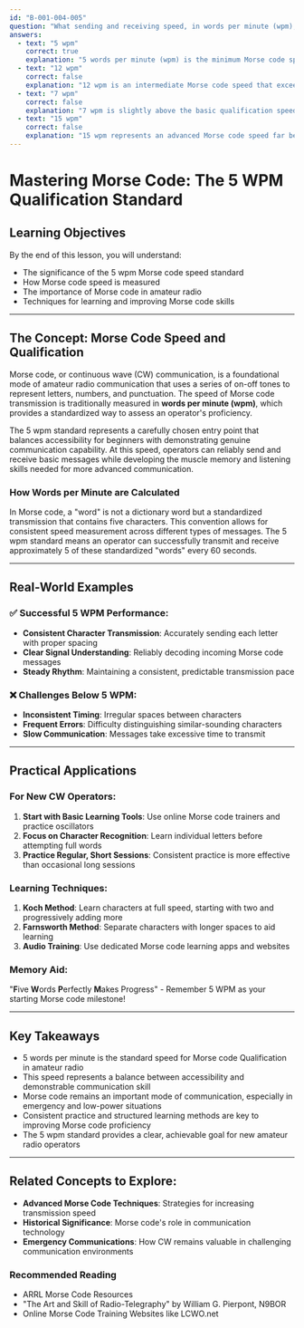 ```yaml
---
id: "B-001-004-005"
question: "What sending and receiving speed, in words per minute (wpm), must you achieve to be granted the Morse code Qualification?"
answers:
  - text: "5 wpm"
    correct: true
    explanation: "5 words per minute (wpm) is the minimum Morse code speed required by ISED to obtain the Morse code Qualification. This entry-level speed allows new amateur radio operators to demonstrate basic proficiency in Morse code (CW) communication while providing an achievable goal for beginners learning this classic mode of radio communication."
  - text: "12 wpm"
    correct: false
    explanation: "12 wpm is an intermediate Morse code speed that exceeds the basic qualification requirement. While skilled operators often communicate at this speed or higher, it is more challenging for beginners and is not the entry-level speed for the Morse code Qualification."
  - text: "7 wpm"
    correct: false
    explanation: "7 wpm is slightly above the basic qualification speed but does not meet the specific 5 wpm requirement for the Morse code Qualification. While closer to the correct speed than faster options, this is not the precise speed needed for qualification."
  - text: "15 wpm"
    correct: false
    explanation: "15 wpm represents an advanced Morse code speed far beyond the basic qualification requirement. This speed is typical of experienced CW operators and would be intimidating and unrealistic for those just learning Morse code."
---
```


# Mastering Morse Code: The 5 WPM Qualification Standard

## Learning Objectives
By the end of this lesson, you will understand:
- The significance of the 5 wpm Morse code speed standard
- How Morse code speed is measured
- The importance of Morse code in amateur radio
- Techniques for learning and improving Morse code skills

---

## The Concept: Morse Code Speed and Qualification

Morse code, or continuous wave (CW) communication, is a foundational mode of amateur radio communication that uses a series of on-off tones to represent letters, numbers, and punctuation. The speed of Morse code transmission is traditionally measured in **words per minute (wpm)**, which provides a standardized way to assess an operator's proficiency.

The 5 wpm standard represents a carefully chosen entry point that balances accessibility for beginners with demonstrating genuine communication capability. At this speed, operators can reliably send and receive basic messages while developing the muscle memory and listening skills needed for more advanced communication.

### How Words per Minute are Calculated

In Morse code, a "word" is not a dictionary word but a standardized transmission that contains five characters. This convention allows for consistent speed measurement across different types of messages. The 5 wpm standard means an operator can successfully transmit and receive approximately 5 of these standardized "words" every 60 seconds.

---

## Real-World Examples

### ✅ Successful 5 WPM Performance:
- **Consistent Character Transmission**: Accurately sending each letter with proper spacing
- **Clear Signal Understanding**: Reliably decoding incoming Morse code messages
- **Steady Rhythm**: Maintaining a consistent, predictable transmission pace

### ❌ Challenges Below 5 WPM:
- **Inconsistent Timing**: Irregular spaces between characters
- **Frequent Errors**: Difficulty distinguishing similar-sounding characters
- **Slow Communication**: Messages take excessive time to transmit

---

## Practical Applications

### For New CW Operators:
1. **Start with Basic Learning Tools**: Use online Morse code trainers and practice oscillators
2. **Focus on Character Recognition**: Learn individual letters before attempting full words
3. **Practice Regular, Short Sessions**: Consistent practice is more effective than occasional long sessions

### Learning Techniques:
1. **Koch Method**: Learn characters at full speed, starting with two and progressively adding more
2. **Farnsworth Method**: Separate characters with longer spaces to aid learning
3. **Audio Training**: Use dedicated Morse code learning apps and websites

### Memory Aid:
"**F**ive **W**ords **P**erfectly **M**akes Progress" - Remember 5 WPM as your starting Morse code milestone!

---

## Key Takeaways

- 5 words per minute is the standard speed for Morse code Qualification in amateur radio
- This speed represents a balance between accessibility and demonstrable communication skill
- Morse code remains an important mode of communication, especially in emergency and low-power situations
- Consistent practice and structured learning methods are key to improving Morse code proficiency
- The 5 wpm standard provides a clear, achievable goal for new amateur radio operators

---

## Related Concepts to Explore:
- **Advanced Morse Code Techniques**: Strategies for increasing transmission speed
- **Historical Significance**: Morse code's role in communication technology
- **Emergency Communications**: How CW remains valuable in challenging communication environments

### Recommended Reading
- ARRL Morse Code Resources
- "The Art and Skill of Radio-Telegraphy" by William G. Pierpont, N9BOR
- Online Morse Code Training Websites like LCWO.net